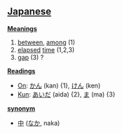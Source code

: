 == [[Japanese]] ==                                          

'''[[Meaning]]s'''
# [[between]], [[among]] (1)
# [[elapse]]d [[time]] (1,2,3)
# [[gap]] (3) ?

'''[[Reading]]s'''
* [[On]]: [[かん]] (kan) {1}, [[けん]] (ken)
* [[Kun]]: [[あいだ]] (aida) {2}, [[ま]] (ma) {3}

'''[[synonym]]'''
* [[中]] ([[なか]], naka)